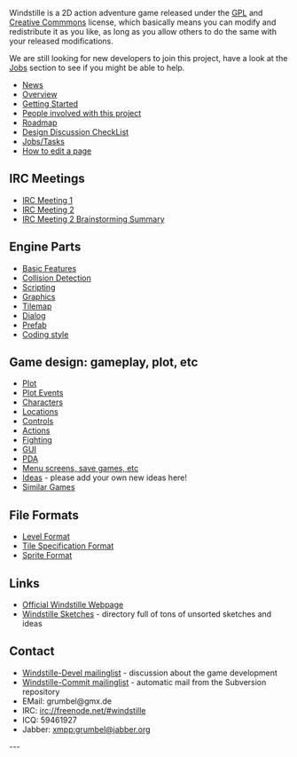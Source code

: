 Windstille is a 2D action adventure game released under the
[[http://www.gnu.org/licenses/licenses.html#GPL|GPL]] and
[[http://creativecommons.org/licenses/by-sa/3.0/|Creative Commmons]]
license, which basically means you can modify and redistribute it as
you like, as long as you allow others to do the same with your
released modifications.

We are still looking for new developers to join this project, have a
look at the [[Jobs]] section to see if you might be able to help.

* [[News]]
* [[Overview]]
* [[Getting Started]]
* [[People|People involved with this project]]
* [[Roadmap]]
* [[Design Discussion CheckList]]
* [[Jobs|Jobs/Tasks]]
* [[http://en.wikipedia.org/wiki/Wikipedia:How_to_edit_a_page|How to edit a page]]

== IRC Meetings ==

* [[IRC Meeting 1]]
* [[IRC Meeting 2]]
* [[IRC Meeting 2 Brainstorming Summary]]

== Engine Parts ==

* [[Basic Features]]
* [[Collision Detection]]
* [[Scripting]]
* [[Graphics]]
* [[Tilemap]]
* [[Dialog]]
* [[Prefab]]
* [[Coding style]]

== Game design: gameplay, plot, etc ==

* [[Plot]]
* [[Plot Events]]
* [[Characters]]
* [[Locations]]
* [[Controls]]
* [[Actions]]
* [[Fighting]]
* [[GUI]]
* [[PDA]]
* [[Menu screens, save games, etc]]
* [[Ideas]] - please add your own new ideas here!
* [[Similar Games]]

== File Formats ==
* [[Level Format]]
* [[Tile Specification Format]]
* [[Sprite Format]]

== Links ==

* [[http://windstille.berlios.de|Official Windstille Webpage]]
* [[http://pingus.seul.org/~grumbel/tmp/windstille-files/|Windstille Sketches]] - directory full of tons of unsorted sketches and ideas

== Contact ==

* [[https://lists.berlios.de/mailman/listinfo/windstille-devel|Windstille-Devel mailinglist]] - discussion about the game development
* [[https://lists.berlios.de/mailman/listinfo/windstille-commit|Windstille-Commit mailinglist]] - automatic mail from the Subversion repository
* EMail: grumbel@gmx.de
* IRC: irc://freenode.net/#windstille
* ICQ: 59461927
* Jabber: xmpp:grumbel@jabber.org

---